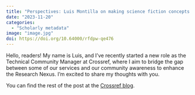 ```yaml
---
title: "Perspectives: Luis Montilla on making science fiction concepts a reality in the scholarly ecosystem"
date: "2023-11-20"
categories:
  - "Scholarly metadata"
image: "image.jpg"
doi: https://doi.org/10.64000/rfdpw-qe476
---
```


Hello, readers! My name is Luis, and I’ve recently started a new role as the Technical Community Manager at Crossref, where I aim to bridge the gap between some of our services and our community awareness to enhance the Research Nexus. I’m excited to share my thoughts with you.

You can find the rest of the post at the [Crossref blog](https://doi.org/https://doi.org/10.64000/rfdpw-qe476).
